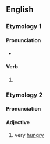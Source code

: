==English==

===Etymology 1===

====Pronunciation====
* {{IPA|en|/ˈklæmɪŋ/}}

====Verb====
{{head|en|verb form}}

# {{present participle of|en|clam|nocat=1}}

===Etymology 2===

====Pronunciation====
{{rfp|en}}

====Adjective====
{{en-adj|-}}

# {{lb|en|Geordie}} very [[hungry]]